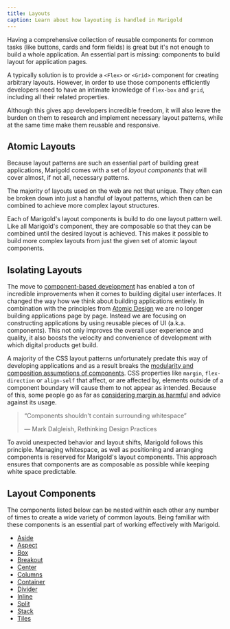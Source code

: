 ```yaml
---
title: Layouts
caption: Learn about how layouting is handled in Marigold
---
```


Having a comprehensive collection of reusable components for common tasks (like buttons, cards and form fields) is great but it's not enough to build a whole application. An essential part is missing: components to build layout for application pages.

A typically solution is to provide a `<Flex>` or `<Grid>` component for creating arbitrary layouts. However, in order to use those components efficiently developers need to have an intimate knowledge of `flex-box` and `grid`, including all their related properties.

Although this gives app developers incredible freedom, it will also leave the burden on them to research and implement necessary layout patterns, while at the same time make them reusable and responsive.

## Atomic Layouts

Because layout patterns are such an essential part of building great applications, Marigold comes with a set of _layout components_ that will cover almost, if not all, necessary patterns.

<LayoutsDemo />

The majority of layouts used on the web are not that unique. They often can be broken down into just a handful of layout patterns, which then can be combined to achieve more complex layout structures.

Each of Marigold's layout components is build to do one layout pattern well. Like all Marigold's component, they are composable so that they can be combined until the desired layout is achieved. This makes it possible to build more complex layouts from just the given set of atomic layout components.

## Isolating Layouts

The move to [component-based development](https://www.componentdriven.org/) has enabled a ton of incredible improvements when it comes to building digital user interfaces. It changed the way how we think about building applications entirely. In combination with the principles from [Atomic Design](https://atomicdesign.bradfrost.com/) we are no longer building applications page by page. Instead we are focusing on constructing applications by using reusable pieces of UI (a.k.a. components). This not only improves the overall user experience and quality, it also boosts the velocity and convenience of development with which digital products get build.

A majority of the CSS layout patterns unfortunately predate this way of developing applications and as a result breaks the [modularity and composition assumptions of components](https://addyosmani.com/first/). CSS properties like `margin`, `flex-direction` or `align-self` that affect, or are affected by, elements outside of a component boundary will cause them to not appear as intended. Because of this, some people go as far as [considering margin as harmful](https://mxstbr.com/thoughts/margin/) and advice against its usage.

> “Components shouldn't contain surrounding whitespace”
>
> — Mark Dalgleish, Rethinking Design Practices

To avoid unexpected behavior and layout shifts, Marigold follows this principle. Managing whitespace, as well as positioning and arranging components is reserved for Marigold's layout components. This approach ensures that components are as composable as possible while keeping white space predictable.

## Layout Components

The components listed below can be nested within each other any number of times to create a wide variety of common layouts. Being familiar with these components is an essential part of working effectively with Marigold.

- [Aside](../components/aside)
- [Aspect](../components/aspect)
- [Box](../components/box)
- [Breakout](../components/breakout)
- [Center](../components/center)
- [Columns](../components/columns)
- [Container](../components/container)
- [Divider](../components/divider)
- [Inline](../components/inline)
- [Split](../components/split)
- [Stack](../components/stack)
- [Tiles](../components/tiles)
